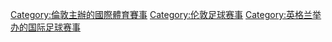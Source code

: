 [[Category:倫敦主辦的國際體育賽事|Category:倫敦主辦的國際體育賽事]]
[[Category:伦敦足球赛事|Category:伦敦足球赛事]]
[[Category:英格兰举办的国际足球赛事|Category:英格兰举办的国际足球赛事]]